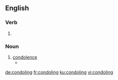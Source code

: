 ==English==

===Verb===
{{head|en|present participle}}

# {{present participle of|condole|lang=en|nocat=1}}

===Noun===
{{en-noun}}

# [[condolence]]
#* {{quote-text|year=1845|author=Charles James Lever|title=Nuts and Nutcrackers|page=172|passage=What admonitions would it not pour forth, what warnings, what commiseration, and what '''condolings'''.}}

[[de:condoling]]
[[fr:condoling]]
[[ku:condoling]]
[[vi:condoling]]